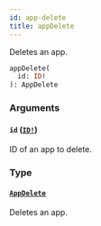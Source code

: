 ```yaml
---
id: app-delete
title: appDelete
---
```


Deletes an app.

```graphql
appDelete(
  id: ID!
): AppDelete

```

### Arguments

#### `id` ([`ID!`](/developer/api-reference/scalars/id.mdx))

ID of an app to delete.

### Type

#### [`AppDelete`](/developer/api-reference/objects/app-delete.mdx)

Deletes an app.
